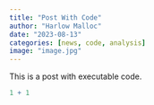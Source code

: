 ```yaml
---
title: "Post With Code"
author: "Harlow Malloc"
date: "2023-08-13"
categories: [news, code, analysis]
image: "image.jpg"
---
```


This is a post with executable code.

```r
1 + 1
```
